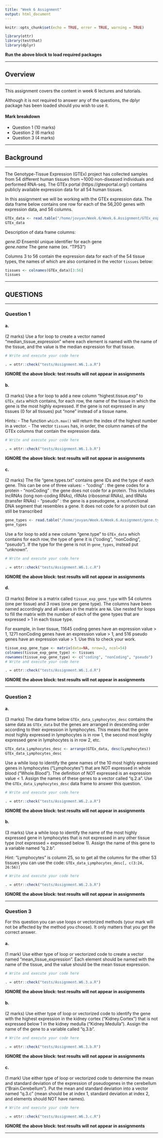 ```yaml
---
title: "Week 6 Assignment"
output: html_document
---
```


```r
knitr::opts_chunk$set(echo = TRUE, error = TRUE, warning = TRUE)

library(ottr)
library(testthat)
library(dplyr)
```
**Run the above block to load required packages**

---

## Overview

---

This assignment covers the content in week 6 lectures and tutorials. 

Although it is not required to answer any of the questions, the dplyr package has been loaded should you wish to use it.

#### Mark breakdown
- Question 1 (10 marks)
- Question 2 (6 marks)
- Question 3 (4 marks)

---

## Background

---

The Genotype-Tissue Expression (GTEx) project has collected samples from 54 different human tissues from ~1000 non-diseased individuals and performed RNA-seq. The GTEx portal (https://gtexportal.org/) contains publicly available expression data for all 54 human tissues. 

In this assignment we will be working with the GTEx expression data. The data frame below contains one row for each of the 56,200 genes with expression data, and 56 columns. 

```r
GTEx_data <- read.table("/home/jovyan/Week.6/Week.6.Assignment/GTEx_expression_data.txt", header=TRUE, stringsAsFactors = FALSE, sep="\t")
GTEx_data
```

Description of data frame columns:

*gene.ID*               Ensembl unique identifier for each gene           
*gene.name*             The gene name (ex. "TP53")

Columns 3 to 56 contain the expression data for each of the 54 tissue types, the names of which are also contained in the vector `tissues` below:

```r
tissues <- colnames(GTEx_data)[3:56]
tissues
```

---

## QUESTIONS

---

### Question 1 

#### a.
(2 marks)
Use a for loop to create a vector named "median_tissue_expression" where each element is named with the name of the tissue, and the value is the median expression for that tissue.
```r
# Write and execute your code here

```

```r
. = ottr::check("tests/Assignment.W6.1.a.R")
```
**IGNORE the above block: test results will not appear in assignments** 

#### b.
(3 marks)
Use a for loop to add a new column "highest.tissue.exp" to `GTEx_data` which contains, for each row, the name of the tissue in which the gene is the most highly expressed. If the gene is not expressed in any tissues (0 for all tissues) put "none" instead of a tissue name.

Hints: 
- The function `which.max()` will return the index of the highest number in a vector.
- The vector `tissues` has, in order, the column names of the GTEx columns that contain the expression data.
```r
# Write and execute your code here

```

```r
. = ottr::check("tests/Assignment.W6.1.b.R")
```
**IGNORE the above block: test results will not appear in assignments** 

#### c.
(2 marks)
The file "gene.types.txt" contains gene IDs and the type of each gene. This can be one of three values:
- "coding" : the gene codes for a protein
- "nonCoding" : the gene does not code for a protein. This includes lncRNAs (long non-coding RNAs), rRNAs (ribosomal RNAs), and tRNAs (transfer RNAs)
- "pseudo" : the gene is a pseudogene, a nonfunctional DNA segment that resembles a gene. It does not code for a protein but can still be transcribed

```r
gene_types <- read.table("/home/jovyan/Week.6/Week.6.Assignment/gene.types.txt", stringsAsFactors = FALSE, sep="\t", header=TRUE)
gene_types
```
Use a for loop to add a new column "gene.type" to `GTEx_data` which contains for each row, the type of gene it is ("coding", "nonCoding", "pseudo"). If the type for the gene is not in `gene_types`, instead put "unknown".
```r
# Write and execute your code here

```

```r
. = ottr::check("tests/Assignment.W6.1.c.R")
```
**IGNORE the above block: test results will not appear in assignments** 

#### d.
(3 marks)
Below is a matrix called `tissue_exp_gene_type` with 54 columns (one per tissue) and 3 rows (one per gene type). The columns have been named accordingly and all values in the matrix are `NA`. Use nested for loops to fill the matrix with the number of each of the gene types that are expressed > 1 in each tissue type.

For example, in liver tissue, 11645 coding genes have an expression value > 1, 1271 nonCoding genes have an expression value > 1, and 516 pseudo genes have an expression value > 1. Use this to check your work.
```r
tissue_exp_gene_type <- matrix(data=NA, nrow=3, ncol=54)
colnames(tissue_exp_gene_type) <- tissues
rownames(tissue_exp_gene_type) <- c("coding", "nonCoding", "pseudo")
# Write and execute your code here

```

```r
. = ottr::check("tests/Assignment.W6.1.d.R")
```
**IGNORE the above block: test results will not appear in assignments** 

---

### Question 2

#### a. 
(3 marks)
The data frame below `GTEx_data_Lymphocytes_desc` contains the same data as `GTEx_data` but the genes are arranged in descending order according to their expression in lymphocytes. This means that the gene most highly expressed in lymphocytes is in row 1, the second most highly expressed gene in lymphocytes is in row 2, etc.

```r
GTEx_data_Lymphocytes_desc <- arrange(GTEx_data, desc(Lymphocytes))
GTEx_data_Lymphocytes_desc
```
Use a while loop to identify the gene names of the 10 most highly expressed genes in lymphocytes ("Lymphocytes") that are NOT expressed in whole blood ("Whole.Blood"). The definition of NOT expressed is an expression value < 1. Assign the names of these genes to a vector called "q.2.a". 
Use the `GTEx_data_Lymphocytes_desc` data frame to answer this question.
```r
# Write and execute your code here

```

```r
. = ottr::check("tests/Assignment.W6.2.a.R")
```
**IGNORE the above block: test results will not appear in assignments** 

#### b.
(3 marks)
Use a while loop to identify the name of the most highly expressed gene in lymphocytes that is not expressed in any other tissue type (not expressed = expressed below 1). Assign the name of this gene to a variable named "q.2.b".

Hint: "Lymphocytes" is column 25, so to get all the columns for the other 53 tissues you can use the code: `GTEx_data_Lymphocytes_desc[, c(3:24, 26:56)]`
```r
# Write and execute your code here

```

```r
. = ottr::check("tests/Assignment.W6.2.b.R")
```
**IGNORE the above block: test results will not appear in assignments** 

---

### Question 3

For this question you can use loops or vectorized methods (your mark will not be affected by the method you choose). It only matters that you get the correct answer.

#### a.
(1 mark)
Use either type of loop or vectorized code to create a vector named "mean_tissue_expression". Each element should be named with the name of the tissue, and the value should be the mean tissue expression.
```r
# Write and execute your code here

```

```r
. = ottr::check("tests/Assignment.W6.3.a.R")
```
**IGNORE the above block: test results will not appear in assignments** 

#### b.
(2 marks)
Use either type of loop or vectorized code to identify the gene with the highest expression in the kidney cortex ("Kidney.Cortex") that is not expressed below 1 in the kidney medulla ("Kidney.Medulla"). Assign the name of the gene to a variable called "q.3.b".
```r
# Write and execute your code here

```

```r
. = ottr::check("tests/Assignment.W6.3.b.R")
```
**IGNORE the above block: test results will not appear in assignments** 

#### c.
(1 mark)
Use either type of loop or vectorized code to determine the mean and standard deviation of the expression of pseudogenes in the cerebellum ("Brain.Cerebellum").
Put the mean and standard deviation into a vector named "q.3.c" (mean should be at index 1, standard deviation at index 2, and elements should NOT have names). 
```r
# Write and execute your code here

```

```r
. = ottr::check("tests/Assignment.W6.3.c.R")
```
**IGNORE the above block: test results will not appear in assignments** 

---